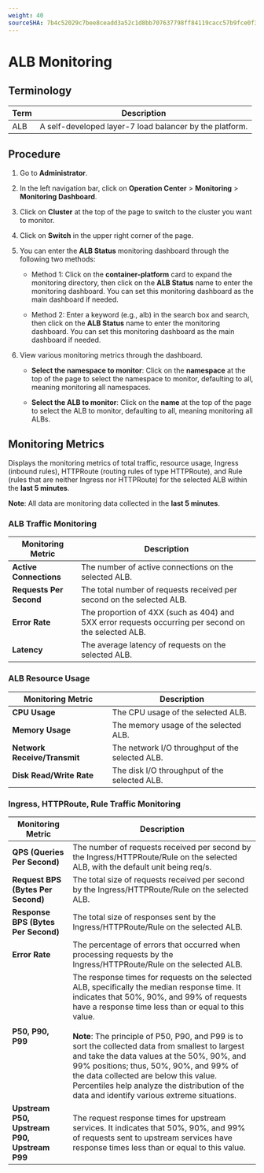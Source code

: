 ```yaml
---
weight: 40
sourceSHA: 7b4c52029c7bee8ceadd3a52c1d8bb707637798ff84119cacc57b9fce0f34f4c
---
```


# ALB Monitoring

## Terminology

| Term | Description                                             |
| ---- | ------------------------------------------------------- |
| ALB  | A self-developed layer-7 load balancer by the platform. |

## Procedure

1. Go to **Administrator**.

2. In the left navigation bar, click on **Operation Center** > **Monitoring** > **Monitoring Dashboard**.

3. Click on **Cluster** at the top of the page to switch to the cluster you want to monitor.

4. Click on **Switch** in the upper right corner of the page.

5. You can enter the **ALB Status** monitoring dashboard through the following two methods:

   - Method 1: Click on the **container-platform** card to expand the monitoring directory, then click on the **ALB Status** name to enter the monitoring dashboard. You can set this monitoring dashboard as the main dashboard if needed.

   - Method 2: Enter a keyword (e.g., alb) in the search box and search, then click on the **ALB Status** name to enter the monitoring dashboard. You can set this monitoring dashboard as the main dashboard if needed.

6. View various monitoring metrics through the dashboard.

   - **Select the namespace to monitor**: Click on the **namespace** at the top of the page to select the namespace to monitor, defaulting to all, meaning monitoring all namespaces.

   - **Select the ALB to monitor**: Click on the **name** at the top of the page to select the ALB to monitor, defaulting to all, meaning monitoring all ALBs.

## Monitoring Metrics

Displays the monitoring metrics of total traffic, resource usage, Ingress (inbound rules), HTTPRoute (routing rules of type HTTPRoute), and Rule (rules that are neither Ingress nor HTTPRoute) for the selected ALB within the **last 5 minutes**.

**Note**: All data are monitoring data collected in the **last 5 minutes**.

### ALB Traffic Monitoring

| Monitoring Metric       | Description                                                                                          |
| ----------------------- | ---------------------------------------------------------------------------------------------------- |
| **Active Connections**  | The number of active connections on the selected ALB.                                                |
| **Requests Per Second** | The total number of requests received per second on the selected ALB.                                |
| **Error Rate**          | The proportion of 4XX (such as 404) and 5XX error requests occurring per second on the selected ALB. |
| **Latency**             | The average latency of requests on the selected ALB.                                                 |

### ALB Resource Usage

| Monitoring Metric            | Description                                     |
| ---------------------------- | ----------------------------------------------- |
| **CPU Usage**                | The CPU usage of the selected ALB.              |
| **Memory Usage**             | The memory usage of the selected ALB.           |
| **Network Receive/Transmit** | The network I/O throughput of the selected ALB. |
| **Disk Read/Write Rate**     | The disk I/O throughput of the selected ALB.    |

### Ingress, HTTPRoute, Rule Traffic Monitoring

| Monitoring Metric                            | Description                                                                                                                                                                                                                                                                                                                                                                                                                                                                                                                                           |
| -------------------------------------------- | ----------------------------------------------------------------------------------------------------------------------------------------------------------------------------------------------------------------------------------------------------------------------------------------------------------------------------------------------------------------------------------------------------------------------------------------------------------------------------------------------------------------------------------------------------- |
| **QPS (Queries Per Second)**                 | The number of requests received per second by the Ingress/HTTPRoute/Rule on the selected ALB, with the default unit being req/s.                                                                                                                                                                                                                                                                                                                                                                                                                      |
| **Request BPS (Bytes Per Second)**           | The total size of requests received per second by the Ingress/HTTPRoute/Rule on the selected ALB.                                                                                                                                                                                                                                                                                                                                                                                                                                                     |
| **Response BPS (Bytes Per Second)**          | The total size of responses sent by the Ingress/HTTPRoute/Rule on the selected ALB.                                                                                                                                                                                                                                                                                                                                                                                                                                                                   |
| **Error Rate**                               | The percentage of errors that occurred when processing requests by the Ingress/HTTPRoute/Rule on the selected ALB.                                                                                                                                                                                                                                                                                                                                                                                                                                    |
| **P50, P90, P99**                            | The response times for requests on the selected ALB, specifically the median response time. It indicates that 50%, 90%, and 99% of requests have a response time less than or equal to this value. <br /><br /><b>Note</b>: The principle of P50, P90, and P99 is to sort the collected data from smallest to largest and take the data values at the 50%, 90%, and 99% positions; thus, 50%, 90%, and 99% of the data collected are below this value. Percentiles help analyze the distribution of the data and identify various extreme situations. |
| **Upstream P50, Upstream P90, Upstream P99** | The request response times for upstream services. It indicates that 50%, 90%, and 99% of requests sent to upstream services have response times less than or equal to this value.                                                                                                                                                                                                                                                                                                                                                                     |
